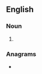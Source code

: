 ==English==

===Noun===
{{head|en|noun form}}

# {{plural of|outport|lang=en}}

===Anagrams===
* {{anagrams|en|a=ooprsttu|outsport}}